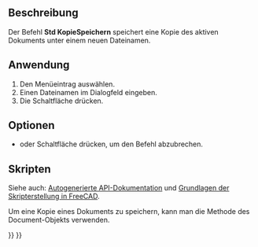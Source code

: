 <languages/>

{{Docnav/de
|[[Std_SaveAs/de|SpeichernUnter]]
|[[Std_SaveAll/de|AlleSpeichern]]
|[[Std_File_Menu/de|Std Menü Datei]]
|IconL=Std_SaveAs.svg
|IconR=Std_SaveAll.svg
|IconC=Freecad.svg
}}

{{GuiCommand/de
|Name=Std SaveCopy
|Name/de=Std KopieSpeichern
|MenuLocation=Datei → Kopie speichern
|Workbenches=Alle
|SeeAlso=[[Std_SaveAs/de|Std SpeichernUnter]], [[Std_Save/de|Std Speichern]]
}}

<span id="Description"></span>
==Beschreibung==

Der Befehl '''Std KopieSpeichern''' speichert eine Kopie des aktiven Dokuments unter einem neuen Dateinamen.

<span id="Usage"></span>
==Anwendung==

# Den Menüeintrag {{MenuCommand|Datei → [[Image:Std_SaveCopy.svg|16px]] Kopie speichern}} auswählen.
# Einen Dateinamen im Dialogfeld eingeben.
# Die Schaltfläche {{Button|Speichern}} drücken.

<span id="Options"></span>
==Optionen==

* {{KEY|Esc}} oder Schaltfläche {{Button|Abbrechen}} drücken, um den Befehl abzubrechen.

<span id="Scripting"></span>
==Skripten==

Siehe auch: [https://freecad.github.io/SourceDoc/ Autogenerierte API-Dokumentation] und [[FreeCAD_Scripting_Basics/de|Grundlagen der Skripterstellung in FreeCAD]].

Um eine Kopie eines Dokuments zu speichern, kann man die Methode {{incode|saveCopy}} des Document-Objekts verwenden.

{{Code|code=
import FreeCAD
from pathlib import Path

# The folder and filename we will use:
fld = "D:/testfiles/"
fnm = fld + "testCopy.FCStd"

# Make sure fld exists:
Path(fld).mkdir(parents=True, exist_ok=True)

doc = FreeCAD.newDocument()
doc.saveCopy(fnm)
}}


{{Docnav/de
|[[Std_SaveAs/de|SpeichernUnter]]
|[[Std_SaveAll/de|AlleSpeichern]]
|[[Std_File_Menu/de|Std Menü Datei]]
|IconL=Std_SaveAs.svg
|IconR=Std_SaveAll.svg
|IconC=Freecad.svg
}}

{{Std_Base_navi{{#translation:}}}}
{{Userdocnavi{{#translation:}}}}